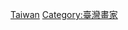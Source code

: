 {{Commons category|Illustrators from Taiwan}}

[[Category:各國插畫家|Taiwan]]
[[Category:臺灣畫家|Category:臺灣畫家]]